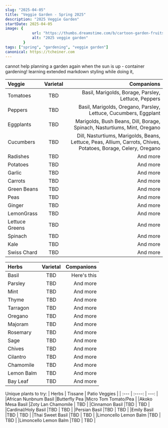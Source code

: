 ```yaml
---
slug: "2025-04-05"
title: "Veggie Garden - Spring 2025"
description: "2025 Veggie Garden"
startDate: 2025-04-05
image: {
            url: "https://thumbs.dreamstime.com/b/cartoon-garden-fruits-vegetables-vector-illustration-fresh-70985624.jpg",
            alt: "2025 veggie garden"
        }
tags: ["spring", "gardening", "veggie garden"]
canonical: https://tcheiner.com
---
```

cannot help planning a garden again when the sun is up - container gardening!
learning extended markdown styling while doing it,

| Veggie      | Varietal | Companions     |
| :---        |    :----:   |          ---: |
| Tomatoes    | TBD      | Basil, Marigolds, Borage, Parsley, Lettuce, Peppers |
| Peppers     | TBD        | Basil, Marigolds, Oregano, Parsley, Lettuce, Cucumbers, Eggplant |
| Eggplants   | TBD        | Marigolds, Bush Beans, Dill, Borage, Spinach, Nasturtiums, Mint, Oregano    |
| Cucumbers   | TBD        | Dill, Nasturtiums, Marigolds, Beans, Lettuce, Peas, Allium, Carrots, Chives, Potatoes, Borage, Celery, Oregano    |
| Radishes    | TBD        | And more      |
| Potatoes    | TBD        | And more      |
| Garlic      | TBD        | And more      |
| Carrots     | TBD        | And more      |
| Green Beans | TBD        | And more      |
| Peas        | TBD        | And more      |
| Ginger      | TBD        | And more      |
| LemonGrass  | TBD        | And more      |
| Lettuce Greens| TBD      | And more      |
| Spinach     | TBD        | And more      |
| Kale        | TBD        | And more      |
| Swiss Chard | TBD        | And more      |

| Herbs       | Varietal   | Companions    |
| :---        |    :----:  |          ---: |
| Basil       | TBD        | Here's this   |
| Parsley     | TBD        | And more      |
| Mint        | TBD        | And more      |
| Thyme       | TBD        | And more      |
| Tarragon    | TBD        | And more      |
| Oregano     | TBD        | And more      |
| Majoram     | TBD        | And more      |
| Rosemary    | TBD        | And more      |
| Sage        | TBD        | And more      |
| Chives      | TBD        | And more      |
| Cilantro    | TBD        | And more      |
| Chamomile   | TBD        | And more      |
| Lemon Balm  | TBD        | And more      |
| Bay Leaf    | TBD        | And more      |

Unique plants to try:
| Herbs                 | Tissane           | Patio Veggies         |
| :---                  |    :----:         |                  ---: |
|African Nunbnum Basil  |Butterfly Pea      |Micro Tom Tomato/Pea   |
|Akoko Mesa Basil       |Zoty Lan Chamomile | TBD                   |
|Cinnamon Basil         |TBD                | TBD                   |
|Cardinal/Holy Basil    |TBD                | TBD                   |
|Persian Basil          |TBD                | TBD                   |
|Emily Basil            |TBD                | TBD                   |
|Thai Sweet Basil       |TBD                | TBD                   |
|Limoncello Lemon Balm  |TBD                | TBD                   |
|Limoncello Lemon Balm  |TBD                | TBD                   |
